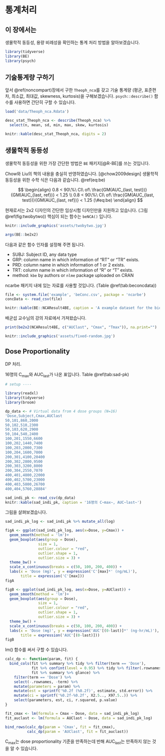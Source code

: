 # 통계처리 {#statistics}

## 이 장에서는 {#stat-intro}

생물학적 동등성, 용량 비례성을 확인하는 통계 처리 방법을 알아보겠습니다.

```r
library(tidyverse)
library(BE)
library(psych)
```

## 기술통계량 구하기 {#stat-desc}

앞서 \@ref(noncompart)장에서 구한 `Theoph_nca`를 갖고 기술 통계량 (평균, 표준편차, 최소값, 최대값, skewness, kurtosis)을 구해보겠습니다. `psych::describe()` 함수를 사용하면 간단히 구할 수 있습니다. 

```r
load('data/Theoph_nca.Rdata')
```

```r
desc_stat_Theoph_nca <- describe(Theoph_nca) %>% 
  select(n, mean, sd, min, max, skew, kurtosis)

knitr::kable(desc_stat_Theoph_nca, digits = 2)
```

## 생물학적 동등성 {#bioequivalence}

생물학적 동등성을 위한 가장 간단한 방법은 `BE` 패키지[@R-BE]를 쓰는 것입니다.  

Chow와 Liu의 책의 내용을 충실히 반영하였습니다. [@chow2009design]
생물학적 동등성을 위한 수학 식은 다음과 같습니다. \@ref(eq:be)

$$
\begin{align}
  0.8 < 90\%\ CI\ of\ \frac{GM(AUC_{last, test})}{GM(AUC_{last, ref})} < 1.25 \\
  0.8 < 90\%\ CI\ of\ \frac{GM(AUC_{last, test})}{GM(AUC_{last, ref})} < 1.25 (\#eq:be)
\end{align}
$$

현재로서는 2x2 디자인의 간단한 임상시험 디자인만을 지원하고 있습니다. (그림 \@ref(fig:twobytwo))
핵심이 되는 함수는 `beNCA()` 입니다. 

```r
knitr::include_graphics('assets/twobytwo.jpg')
```

```r
args(BE::be2x2)
```

다음과 같은 함수 인자를 설정해 주면 됩니다.

- SUBJ: Subject ID, any data type
- GRP: column name in which information of "RT" or "TR" exists.
- PRD: column name in which information of 1 or 2 exists.
- TRT: column name in which information of "R" or "T" exists.
- method: `kbe` by authors or `nlme` package uploaded on CRAN

ncarbe 패키지 내에 있는 자료를 사용할 것입니다. (Table \@ref(tab:beconcdata))

```r
file <- system.file('example', 'beConc.csv', package = 'ncarbe')
concData <- read_csv(file)
```

```r
knitr::kable(BE::NCAResult4BE, caption = 'A example dataset for the bioequivalence test.')
```

배균섭 교수님의 강의 자료에서 가져왔습니다.

```r
print(be2x2(NCAResult4BE, c("AUClast", "Cmax", "Tmax")), na.print="") 
```



```r
knitr::include_graphics('assets/fixed-random.jpg')
```


## Dose Proportionality {#dp}

DP 처리.



16명의 C~max~와 AUC~last~가 나온 표입니다. Table \@ref(tab:sad-pk)


```r
# setup ----

library(readxl)
library(tidyverse)
library(broom)

dp_data <- # Virtual data from 4 dose groups (N=16)
'Dose,Subject,Cmax,AUClast
50,101,860,2000
50,102,510,2300
50,103,620,2900
50,104,540,2400
100,201,1550,6600
100,202,1440,7400
100,203,2000,7300
100,204,1600,7000
200,301,4100,20400
200,302,2800,9500
200,303,3200,8000
200,304,2550,7070
400,401,4800,22000
400,402,5700,23000
400,403,5800,26700
400,404,5760,28884'

sad_indi_pk <- read_csv(dp_data)
knitr::kable(sad_indi_pk, caption = '16명의 C~max~, AUC~last~')
```


그림을 살펴보겠습니다.

```r
sad_indi_pk_log <- sad_indi_pk %>% mutate_all(log)

figA <- ggplot(sad_indi_pk_log, aes(x=Dose, y=Cmax)) +
  geom_smooth(method = 'lm')+
  geom_boxplot(aes(group = Dose), 
               size = 1, 
               outlier.colour = "red", 
               outlier.shape = 1, 
               outlier.size = 3) +
  theme_bw() +
  scale_x_continuous(breaks = c(50, 100, 200, 400)) +
  labs(x = 'Dose (mg)', y = expression('C'[max]*' (ng/mL)'),
       title = expression('C'[max]))
figA

figB <- ggplot(sad_indi_pk_log, aes(x=Dose, y=AUClast)) +
  geom_smooth(method = 'lm')+
  geom_boxplot(aes(group = Dose), 
               size = 1, 
               outlier.colour = "red", 
               outlier.shape = 1, 
               outlier.size = 3) +
  theme_bw() +
  scale_x_continuous(breaks = c(50, 100, 200, 400)) +
  labs(x = 'Dose (mg)', y = expression('AUC'[(0-last)]*' (ng·hr/mL)'),
       title = expression('AUC'[(0-last)]))
figB
```

lm() 함수를 써서 구할 수 있습니다.

```r
calc_dp <- function(param, fit) {
  bind_cols(fit %>% summary %>% tidy %>% filter(term == 'Dose'), 
            fit %>% confint(level = 0.95) %>% tidy %>% filter(.rownames == 'Dose'), 
            fit %>% summary %>% glance) %>% 
    filter(term == 'Dose') %>% 
    select(-.rownames, -term) %>% 
    mutate(parameters = param) %>% 
    mutate(est = sprintf('%0.2f (%0.2f)', estimate, std.error)) %>% 
    mutate(ci = sprintf('%0.2f-%0.2f', X2.5.., X97.5..)) %>% 
    select(parameters, est, ci, r.squared, p.value)
}

fit_cmax <- lm(formula = Cmax ~ Dose, data = sad_indi_pk_log)
fit_auclast <- lm(formula = AUClast ~ Dose, data = sad_indi_pk_log)

bind_rows(calc_dp(param = 'Cmax', fit = fit_cmax),
          calc_dp(param = 'AUClast', fit = fit_auclast))
```

C~max~는 dose proportionality 기준을 만족하는데 반해 AUC~last~는 만족하지 않는 것을 알 수 있습니다.



